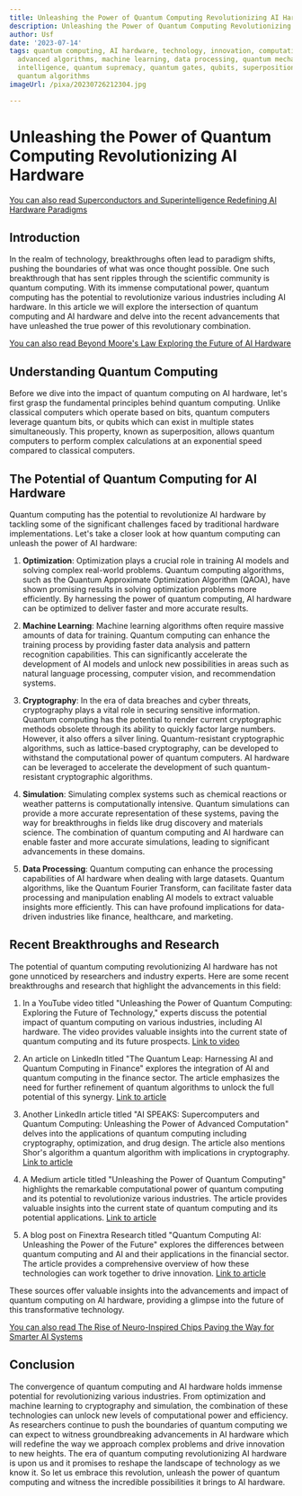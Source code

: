```yaml
---
title: Unleashing the Power of Quantum Computing Revolutionizing AI Hardware
description: Unleashing the Power of Quantum Computing Revolutionizing AI Hardware
author: Usf
date: '2023-07-14'
tags: quantum computing, AI hardware, technology, innovation, computational power,
  advanced algorithms, machine learning, data processing, quantum mechanics, artificial
  intelligence, quantum supremacy, quantum gates, qubits, superposition, entanglement,
  quantum algorithms
imageUrl: /pixa/20230726212304.jpg

---
```

#  Unleashing the Power  of  Quantum Computing Revolutionizing AI Hardware

[You can also read Superconductors and Superintelligence  Redefining AI  Hardware Paradigms](Superconductors%20and%20Superintelligence%20Redefining%20AI%20Hardware%20Paradigms)


## Introduction

In the realm of technology, breakthroughs often lead to  paradigm shifts,  pushing the boundaries of what was once thought possible. One such breakthrough that has sent ripples through the scientific community is quantum computing.  With its immense computational power, quantum computing has the potential to revolutionize various  industries including AI hardware. In this article we will explore the intersection of quantum computing and AI hardware and delve into the recent advancements that have unleashed the true power of this revolutionary combination.

[You can also read Beyond Moore's Law Exploring the Future of AI Hardware](Beyond%20Moore%27s%20Law%20Exploring%20the%20Future%20of%20AI%20Hardware)


## Understanding Quantum Computing

Before we  dive into the impact of quantum computing on AI hardware, let's first grasp the fundamental principles behind quantum computing. Unlike classical computers which operate based on bits, quantum computers leverage quantum bits,  or qubits which can  exist in multiple states simultaneously. This property, known as superposition, allows  quantum computers to perform complex calculations  at an exponential speed compared  to classical computers.

## The  Potential of Quantum Computing for AI Hardware

Quantum computing has  the potential to revolutionize AI hardware by tackling some of the significant challenges faced by traditional hardware implementations. Let's take a closer look  at how quantum computing can unleash the power of AI hardware:

1.  **Optimization**: Optimization plays a  crucial role in training AI models and solving complex real-world problems.  Quantum computing  algorithms,  such as the Quantum Approximate Optimization Algorithm (QAOA), have shown promising results in solving optimization problems more efficiently. By harnessing the power of quantum computing, AI hardware  can  be optimized to deliver faster and more accurate results.

2.  **Machine  Learning**: Machine learning algorithms often require massive amounts of data for training. Quantum  computing can enhance  the training process  by providing faster data analysis and pattern recognition  capabilities.  This can significantly accelerate the development of AI models and unlock new possibilities in areas such as natural  language processing, computer vision, and recommendation systems.

3. **Cryptography**: In  the era of data breaches and  cyber threats, cryptography  plays a vital role in  securing  sensitive information. Quantum computing has the potential to render current cryptographic methods obsolete through its ability to  quickly factor  large numbers. However, it also offers a silver lining. Quantum-resistant cryptographic algorithms, such as lattice-based cryptography, can be  developed to withstand the  computational power of quantum computers.  AI hardware can be  leveraged to accelerate the development of such quantum-resistant cryptographic  algorithms.

4. **Simulation**: Simulating complex systems such as chemical reactions  or weather patterns is computationally intensive. Quantum simulations can provide a more accurate representation of these systems, paving the way for breakthroughs in fields like drug discovery and materials science. The combination of quantum computing and AI hardware can enable faster and more accurate simulations,  leading to significant advancements  in these domains.

5. **Data Processing**: Quantum computing can enhance the processing  capabilities of AI hardware when dealing with large datasets. Quantum algorithms, like the Quantum Fourier Transform, can facilitate faster data processing and manipulation enabling AI models to extract valuable insights more efficiently. This can have profound implications for data-driven industries like finance, healthcare, and marketing.

##  Recent Breakthroughs and  Research

The potential of quantum computing revolutionizing AI hardware has not  gone unnoticed by  researchers and industry experts. Here are some recent breakthroughs and research that highlight the advancements in this field:

1. In  a YouTube video titled "Unleashing the Power of  Quantum Computing: Exploring the  Future of Technology," experts discuss the potential impact of quantum computing on  various industries, including AI hardware. The video provides valuable insights into the current state of quantum computing and its  future prospects. [Link  to video](https://youtube.com/watch?v=8vysrKbAnXE)

2. An article on LinkedIn titled "The Quantum Leap:  Harnessing AI and Quantum Computing in Finance" explores the integration of AI and quantum computing in the finance  sector. The article  emphasizes the need for further refinement of quantum algorithms to unlock the full potential of this synergy. [Link to article](https://www.linkedin.com/pulse/quantum-leap-harnessing-ai-computing-finance-nikhil-vetteth)

3.  Another LinkedIn article titled "AI SPEAKS: Supercomputers and Quantum Computing: Unleashing the Power of Advanced Computation" delves into the applications of quantum computing  including cryptography, optimization,  and drug design. The article also mentions Shor's  algorithm a quantum algorithm with  implications in cryptography.  [Link to article](https://www.linkedin.com/pulse/ai-speaks-supercomputers-quantum-computing-unleashing-blanchard)

4. A Medium article titled "Unleashing the Power of Quantum Computing"  highlights the remarkable computational power of quantum computing and  its potential to revolutionize various industries. The  article provides valuable insights  into the current state  of  quantum computing and its potential applications. [Link to article](https://medium.com/@rajprajapat-7/unleashing-the-power-of-quantum-computing-ca1f3432d473)

5. A blog post on Finextra Research titled "Quantum Computing AI: Unleashing the Power of the Future" explores  the differences between quantum computing and AI and their  applications  in the financial sector.  The article provides a comprehensive overview of how these technologies can work together to drive innovation. [Link to article](https://www.finextra.com/blogposting/24257/quantum-computing-ai-unleashing-the-power-of-the-future)

These sources offer valuable insights into the advancements  and impact of quantum computing on  AI hardware, providing a glimpse into the future of this  transformative technology.

[You  can also read The Rise of Neuro-Inspired  Chips Paving the Way for Smarter AI Systems](The%20Rise%20of%20Neuro-Inspired%20Chips%20Paving%20the%20Way%20for%20Smarter%20AI%20Systems)


## Conclusion

The  convergence of quantum computing  and  AI hardware holds immense potential  for revolutionizing various industries. From optimization and machine learning to cryptography and simulation,  the combination of these technologies can unlock  new levels of computational power and efficiency. As researchers continue to push the boundaries of  quantum computing we  can expect to  witness groundbreaking advancements in AI hardware which will redefine the way we approach complex problems and drive  innovation to new heights. The era of quantum computing revolutionizing AI hardware is  upon us and it promises to reshape the landscape of technology as we know it. So let us embrace this revolution,  unleash the power of quantum computing and witness the incredible possibilities it brings to AI hardware.